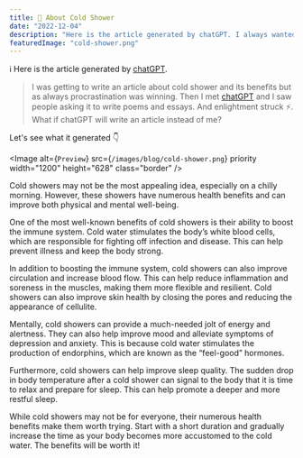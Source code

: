 ```yaml
---
title: 🥶 About Cold Shower
date: "2022-12-04"
description: "Here is the article generated by chatGPT. I always wanted to share how great cold showers are, but instead the chatGPT will do it for me."
featuredImage: "cold-shower.png"
---
```


ℹ️ Here is the article generated by <a href="https://chat.openai.com/" target="_blank">chatGPT</a>.

> I was getting to write an article about cold shower and its benefits but as always procrastination was winning.
> Then I met <a href="https://chat.openai.com/" target="_blank">chatGPT</a> and I saw people asking it to write poems and essays.
> And enlightment struck ⚡️. What if chatGPT will write an article instead of me?

Let's see what it generated 👇

<Image
  alt={`Preview`}
  src={`/images/blog/cold-shower.png`}
  priority
  width="1200"
  height="628"
  class="border"
/>

Cold showers may not be the most appealing idea, especially on a chilly morning. However, these showers have numerous health benefits and can improve both physical and mental well-being.

One of the most well-known benefits of cold showers is their ability to boost the immune system. Cold water stimulates the body’s white blood cells, which are responsible for fighting off infection and disease. This can help prevent illness and keep the body strong.

In addition to boosting the immune system, cold showers can also improve circulation and increase blood flow. This can help reduce inflammation and soreness in the muscles, making them more flexible and resilient. Cold showers can also improve skin health by closing the pores and reducing the appearance of cellulite.

Mentally, cold showers can provide a much-needed jolt of energy and alertness. They can also help improve mood and alleviate symptoms of depression and anxiety. This is because cold water stimulates the production of endorphins, which are known as the “feel-good” hormones.

Furthermore, cold showers can help improve sleep quality. The sudden drop in body temperature after a cold shower can signal to the body that it is time to relax and prepare for sleep. This can help promote a deeper and more restful sleep.

While cold showers may not be for everyone, their numerous health benefits make them worth trying. Start with a short duration and gradually increase the time as your body becomes more accustomed to the cold water. The benefits will be worth it!
